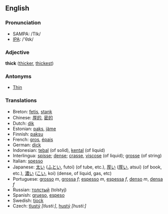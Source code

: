 ==English==
===Pronunciation===
*SAMPA: /TIk/
*[[w:IPA|IPA]]: /'θɪk/

===Adjective===

'''thick''' ([[thicker]], [[thickest]])

===Antonyms===
*[[Thin]]

===Translations===
*Breton: [[fetis]], [[stank]]
*Chinese: [[厚的]], [[密的]]
*Dutch: [[dik]]
*Estonian: [[paks]], [[jäme]]
*Finnish: [[paksu]]
*French: [[gros]], [[épais]]
*German: [[dick]]
*Indonesian: [[tebal]] (of solid), [[kental]] (of liquid)
*Interlingua: [[spisse]]; [[dense]]; [[crasse]], [[viscose]] (of liquid); [[grosse]] (of string)
*Italian: [[spesso]]
*Japanese: [[太い]] ([[ふとい]], futoi) (of tube, etc.), [[厚い]] ([[厚い]], atsui) (of book, etc.), [[濃い]] ([[こい]], koi) (dense, of liquid, gas, etc)
*Portuguese: [[grosso]] ''m'', [[grossa]] ''f''; [[espesso]] ''m'', [[espessa]] ''f'', [[denso]] ''m'', [[densa]] ''f''
*Russian: [[толстый]] (tolstyj)
*Spanish: [[grueso]], [[espeso]]
*Swedish: [[tjock]]
*Czech: [[tlustý]] ''[tlusti:]'', [[hustý]] ''[husti:]''